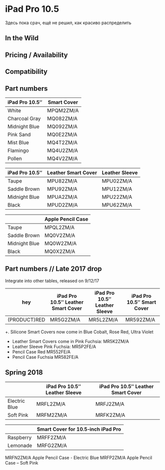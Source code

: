 
# iPad Pro 10.5

Здесь пока срач, ещё не решил, как красиво распределить

## In the Wild

## Pricing / Availability

## Compatibility

## Part numbers

|  iPad Pro 10.5″  |  Smart Cover     |
| -------------- | ----------- |
|  White      |  MPQM2ZM/A  |
|  Charcoal Gray  |  MQ082ZM/A      |
|  Midnight Blue  |  MQ092ZM/A      |
|  Pink Sand  |  MQ0E2ZM/A  |
|  Mist Blue  |  MQ4T2ZM/A  |
|  Flamingo   |  MQ4U2ZM/A  |
|  Pollen     |  MQ4V2ZM/A  |

|  iPad Pro 10.5″       |  Leather Smart Cover  |  Leather Sleeve       |
| -------------- | ------------------- | -------------- |
|  Taupe      |  MPU82ZM/A  |  MPU02ZM/A  |
|  Saddle Brown  |  MPU92ZM/A     |  MPU12ZM/A     |
|  Midnight Blue  |  MPUA2ZM/A      |  MPU22ZM/A      |
|  Black      |  MPUD2ZM/A  |  MPU62ZM/A  |

|                     |  Apple Pencil Case  |
| --------------- | ----------------- |
|  Taupe      |  MPQL2ZM/A  |
|  Saddle Brown  |  MQ0V2ZM/A     |
|  Midnight Blue  |  MQ0W2ZM/A      |
|  Black      |  MQ0X2ZM/A  |

## Part numbers // Late 2017 drop

Integrate into other tables, released on 9/12/17

|  hey                                 |  iPad Pro 10.5″ Leather Smart Cover  |  iPad Pro 10.5″ Leather Sleeve       |  iPad Pro 10.5″ Smart Cover          |
| --- | ---------------------------------- | ----------------------------- | -------------------------- |
|  (PRODUCT)RED  |  MR5G2ZM/A     |  MR5L2ZM/A     |  MR592ZM/A     |

+. Silicone Smart Covers now come in Blue Cobalt, Rose Red, Ultra Violet

- Leather Smart Covers come in Pink Fuchsia: MR5K2ZM/A
- Leather Sleeve Pink Fuchsia: MR5P2FE/A
- Pencil Case Red MR552FE/A
- Pencil Case Fuchsia MR582FE/A

## Spring 2018

|                                      |  iPad Pro 10.5″ Leather Sleeve       |  iPad Pro 10.5″ Leather Smart Cover  |
| --------------------------- | ----------------------------- | ---------------------------------- |
|  Electric Blue  |  MRFL2ZM/A      |  MRFJ2ZM/A      |
|  Soft Pink  |  MRFM2ZM/A  |  MRFK2ZM/A  |

|                                      |  Smart Cover for 10.5‐inch iPad Pro  |
| -------------------------------- | ---------------------------------- |
|  Raspberry  |  MRFF2ZM/A  |
|  Lemonade   |  MRFG2ZM/A  |

MRFN2ZM/A Apple Pencil Case - Electric Blue
MRFP2ZM/A Apple Pencil Case – Soft Pink